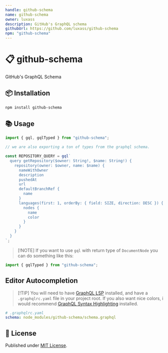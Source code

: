 ```yaml
---
handle: github-schema
name: github-schema
owner: luxass
description: GitHub's GraphQL schema
githubUrl: https://github.com/luxass/github-schema
npm: "github-schema"
---
```


# 📋 github-schema




GitHub's GraphQL Schema

## 📦 Installation

```sh
npm install github-schema
```

## 📚 Usage

```ts
import { gql, gqlTyped } from "github-schema";

// we are also exporting a ton of types from the graphql schema.

const REPOSITORY_QUERY = gql`
  query getRepository($owner: String!, $name: String!) {
    repository(owner: $owner, name: $name) {
      nameWithOwner
      description
      pushedAt
      url
      defaultBranchRef {
        name
      }
      languages(first: 1, orderBy: { field: SIZE, direction: DESC }) {
        nodes {
          name
          color
        }
      }
    }
  }
`;
```

> \[!NOTE]
> If you want to use `gql` with return type of `DocumentNode` you can do something like this:

```ts
import { gqlTyped } from "github-schema";
```

## Editor Autocompletion

> \[!TIP]
> You will need to have [GraphQL LSP](https://marketplace.visualstudio.com/items?itemName=GraphQL.vscode-graphql) installed, and have a `.graphqlrc.yaml` file in your project root.
> If you also want nice colors, i would recommend [GraphQL Syntax Highlighting](https://marketplace.visualstudio.com/items?itemName=GraphQL.vscode-graphql-syntax) installed.

```yaml
# .graphqlrc.yaml
schema: node_modules/github-schema/schema.graphql
```

## 📄 License

Published under [MIT License](https://github.com/luxass/github-schema/blob/main/LICENSE).

